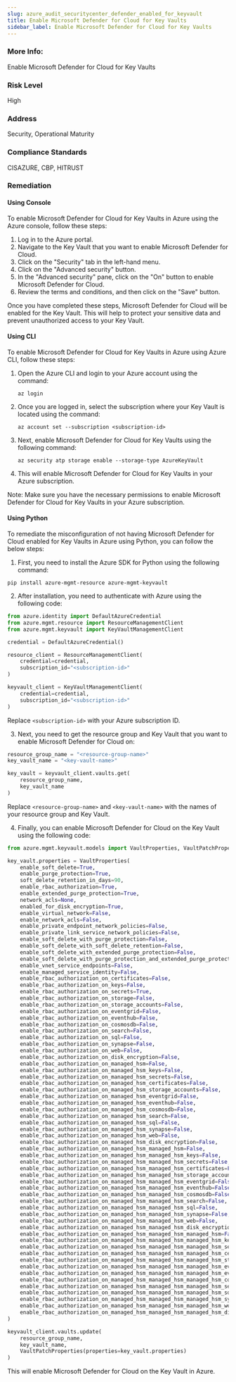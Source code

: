 ```yaml
---
slug: azure_audit_securitycenter_defender_enabled_for_keyvault
title: Enable Microsoft Defender for Cloud for Key Vaults
sidebar_label: Enable Microsoft Defender for Cloud for Key Vaults
---
```


### More Info:

Enable Microsoft Defender for Cloud for Key Vaults

### Risk Level

High

### Address

Security, Operational Maturity

### Compliance Standards

CISAZURE, CBP, HITRUST
### Remediation

#### Using Console

To enable Microsoft Defender for Cloud for Key Vaults in Azure using the Azure console, follow these steps:

1. Log in to the Azure portal.
2. Navigate to the Key Vault that you want to enable Microsoft Defender for Cloud.
3. Click on the "Security" tab in the left-hand menu.
4. Click on the "Advanced security" button.
5. In the "Advanced security" pane, click on the "On" button to enable Microsoft Defender for Cloud.
6. Review the terms and conditions, and then click on the "Save" button.

Once you have completed these steps, Microsoft Defender for Cloud will be enabled for the Key Vault. This will help to protect your sensitive data and prevent unauthorized access to your Key Vault.

#### Using CLI

To enable Microsoft Defender for Cloud for Key Vaults in Azure using Azure CLI, follow these steps:

1. Open the Azure CLI and login to your Azure account using the command: 

   `az login`

2. Once you are logged in, select the subscription where your Key Vault is located using the command:

   `az account set --subscription <subscription-id>`

3. Next, enable Microsoft Defender for Cloud for Key Vaults using the following command:

   `az security atp storage enable --storage-type AzureKeyVault`

4. This will enable Microsoft Defender for Cloud for Key Vaults in your Azure subscription.

Note: Make sure you have the necessary permissions to enable Microsoft Defender for Cloud for Key Vaults in your Azure subscription.

#### Using Python

To remediate the misconfiguration of not having Microsoft Defender for Cloud enabled for Key Vaults in Azure using Python, you can follow the below steps:

1. First, you need to install the Azure SDK for Python using the following command:

```
pip install azure-mgmt-resource azure-mgmt-keyvault
```

2. After installation, you need to authenticate with Azure using the following code:

```python
from azure.identity import DefaultAzureCredential
from azure.mgmt.resource import ResourceManagementClient
from azure.mgmt.keyvault import KeyVaultManagementClient

credential = DefaultAzureCredential()

resource_client = ResourceManagementClient(
    credential=credential,
    subscription_id="<subscription-id>"
)

keyvault_client = KeyVaultManagementClient(
    credential=credential,
    subscription_id="<subscription-id>"
)
```

Replace `<subscription-id>` with your Azure subscription ID.

3. Next, you need to get the resource group and Key Vault that you want to enable Microsoft Defender for Cloud on:

```python
resource_group_name = "<resource-group-name>"
key_vault_name = "<key-vault-name>"

key_vault = keyvault_client.vaults.get(
    resource_group_name,
    key_vault_name
)
```

Replace `<resource-group-name>` and `<key-vault-name>` with the names of your resource group and Key Vault.

4. Finally, you can enable Microsoft Defender for Cloud on the Key Vault using the following code:

```python
from azure.mgmt.keyvault.models import VaultProperties, VaultPatchProperties

key_vault.properties = VaultProperties(
    enable_soft_delete=True,
    enable_purge_protection=True,
    soft_delete_retention_in_days=90,
    enable_rbac_authorization=True,
    enable_extended_purge_protection=True,
    network_acls=None,
    enabled_for_disk_encryption=True,
    enable_virtual_network=False,
    enable_network_acls=False,
    enable_private_endpoint_network_policies=False,
    enable_private_link_service_network_policies=False,
    enable_soft_delete_with_purge_protection=False,
    enable_soft_delete_with_soft_delete_retention=False,
    enable_soft_delete_with_extended_purge_protection=False,
    enable_soft_delete_with_purge_protection_and_extended_purge_protection=False,
    enable_vnet_service_endpoints=False,
    enable_managed_service_identity=False,
    enable_rbac_authorization_on_certificates=False,
    enable_rbac_authorization_on_keys=False,
    enable_rbac_authorization_on_secrets=True,
    enable_rbac_authorization_on_storage=False,
    enable_rbac_authorization_on_storage_accounts=False,
    enable_rbac_authorization_on_eventgrid=False,
    enable_rbac_authorization_on_eventhub=False,
    enable_rbac_authorization_on_cosmosdb=False,
    enable_rbac_authorization_on_search=False,
    enable_rbac_authorization_on_sql=False,
    enable_rbac_authorization_on_synapse=False,
    enable_rbac_authorization_on_web=False,
    enable_rbac_authorization_on_disk_encryption=False,
    enable_rbac_authorization_on_managed_hsm=False,
    enable_rbac_authorization_on_managed_hsm_keys=False,
    enable_rbac_authorization_on_managed_hsm_secrets=False,
    enable_rbac_authorization_on_managed_hsm_certificates=False,
    enable_rbac_authorization_on_managed_hsm_storage_accounts=False,
    enable_rbac_authorization_on_managed_hsm_eventgrid=False,
    enable_rbac_authorization_on_managed_hsm_eventhub=False,
    enable_rbac_authorization_on_managed_hsm_cosmosdb=False,
    enable_rbac_authorization_on_managed_hsm_search=False,
    enable_rbac_authorization_on_managed_hsm_sql=False,
    enable_rbac_authorization_on_managed_hsm_synapse=False,
    enable_rbac_authorization_on_managed_hsm_web=False,
    enable_rbac_authorization_on_managed_hsm_disk_encryption=False,
    enable_rbac_authorization_on_managed_hsm_managed_hsm=False,
    enable_rbac_authorization_on_managed_hsm_managed_hsm_keys=False,
    enable_rbac_authorization_on_managed_hsm_managed_hsm_secrets=False,
    enable_rbac_authorization_on_managed_hsm_managed_hsm_certificates=False,
    enable_rbac_authorization_on_managed_hsm_managed_hsm_storage_accounts=False,
    enable_rbac_authorization_on_managed_hsm_managed_hsm_eventgrid=False,
    enable_rbac_authorization_on_managed_hsm_managed_hsm_eventhub=False,
    enable_rbac_authorization_on_managed_hsm_managed_hsm_cosmosdb=False,
    enable_rbac_authorization_on_managed_hsm_managed_hsm_search=False,
    enable_rbac_authorization_on_managed_hsm_managed_hsm_sql=False,
    enable_rbac_authorization_on_managed_hsm_managed_hsm_synapse=False,
    enable_rbac_authorization_on_managed_hsm_managed_hsm_web=False,
    enable_rbac_authorization_on_managed_hsm_managed_hsm_disk_encryption=False,
    enable_rbac_authorization_on_managed_hsm_managed_hsm_managed_hsm=False,
    enable_rbac_authorization_on_managed_hsm_managed_hsm_managed_hsm_keys=False,
    enable_rbac_authorization_on_managed_hsm_managed_hsm_managed_hsm_secrets=False,
    enable_rbac_authorization_on_managed_hsm_managed_hsm_managed_hsm_certificates=False,
    enable_rbac_authorization_on_managed_hsm_managed_hsm_managed_hsm_storage_accounts=False,
    enable_rbac_authorization_on_managed_hsm_managed_hsm_managed_hsm_eventgrid=False,
    enable_rbac_authorization_on_managed_hsm_managed_hsm_managed_hsm_eventhub=False,
    enable_rbac_authorization_on_managed_hsm_managed_hsm_managed_hsm_cosmosdb=False,
    enable_rbac_authorization_on_managed_hsm_managed_hsm_managed_hsm_search=False,
    enable_rbac_authorization_on_managed_hsm_managed_hsm_managed_hsm_sql=False,
    enable_rbac_authorization_on_managed_hsm_managed_hsm_managed_hsm_synapse=False,
    enable_rbac_authorization_on_managed_hsm_managed_hsm_managed_hsm_web=False,
    enable_rbac_authorization_on_managed_hsm_managed_hsm_managed_hsm_disk_encryption=False
)

keyvault_client.vaults.update(
    resource_group_name,
    key_vault_name,
    VaultPatchProperties(properties=key_vault.properties)
)
```

This will enable Microsoft Defender for Cloud on the Key Vault in Azure.



